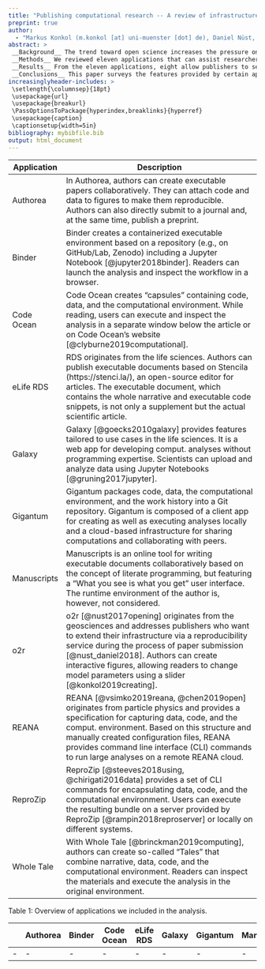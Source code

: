 ```yaml
---
title: "Publishing computational research -- A review of infrastructures for reproducible and transparent scholarly communication"
preprint: true
author: 
  - "Markus Konkol (m.konkol [at] uni-muenster [dot] de), Daniel Nüst, Laura Goulier (Institute for Geoinformatics, University\\ of\\ Münster, Münster,\\ Germany)"
abstract: >
 __Background__ The trend toward open science increases the pressure on authors to provide access to the source code and data they used to compute the results reported in their scientific papers. Since sharing materials reproducibly is challenging, several projects have developed solutions to support the release of executable analyses alongside articles.<br/>
 __Methods__ We reviewed eleven applications that can assist researchers in adhering to reproducibility principles. The applications were found through a literature search and interactions with the reproducible research community. An application was included in our analysis if it (i) was actively maintained at the time the data for this paper was collected, (ii) supports the publication of executable code and data, (iii) is connected to the scholarly publication process. By investigating the software documentation and published articles, we compared the applications across 19 criteria, such as deployment options and features that support authors in creating and readers in studying executable papers.<br/>
 __Results__ From the eleven applications, eight allow publishers to self-host the system for free, whereas three provide paid services. Executable analyses are predominantly submitted using literate programming approaches: Ten applications support Jupyter Notebooks or R Markdown documents. All approaches provide features for readers, e.g., one-click reproducible results or tools for manipulating the analysis parameters. Six applications allow for modifying materials after publication.<br/>
 __Conclusions__ This paper surveys the features provided by certain applications to assist in reproducible research and describes their limitations while considering stakeholders involved in scholarly communication. For example, publishers can opt for a paid service or host an infrastructure by themselves, but there is not much data on the costs of running one’s own service. Further, executable documents might require editors to change the journal guidelines and adjust the review process. From the author’s view, there are already open platforms authors can use today, e.g., as supplements. The ability to modify published content is beneficial for authors’ ongoing projects, but it might become unclear which version was used in the paper. Finally, considering readers, readers can obtain tools to execute and manipulate the computational analysis, but they might need to cope with complex code. 
increasinglyheader-includes: >
 \setlength{\columnsep}{18pt}
 \usepackage{url}
 \usepackage{breakurl}
 \PassOptionsToPackage{hyperindex,breaklinks}{hyperref}
 \usepackage{caption}
 \captionsetup{width=5in}
bibliography: mybibfile.bib
output: html_document
---
```


|Application|Description|
|-|------|
| Authorea| In Authorea, authors can create executable papers collaboratively. They can attach code and data to figures to make them reproducible. Authors can also directly submit to a journal and, at the same time, publish a preprint.|
| Binder| Binder creates a containerized executable environment based on a repository (e.g., on GitHub/Lab, Zenodo) including a Jupyter Notebook [@jupyter2018binder]. Readers can launch the analysis and inspect the workflow in a browser.|
| Code Ocean|Code Ocean creates “capsules” containing code, data, and the computational environment. While reading, users can execute and inspect the analysis in a separate window below the article or on Code Ocean’s website [@clyburne2019computational].|
| eLife RDS| RDS originates from the life sciences. Authors can publish executable documents based on Stencila (https://stenci.la/), an open-source editor for articles. The executable document, which contains the whole narrative and executable code snippets, is not only a supplement but the actual scientific article.|
| Galaxy| Galaxy [@goecks2010galaxy] provides features tailored to use cases in the life sciences. It is a web app for developing comput. analyses without programming expertise. Scientists can upload and analyze data using Jupyter Notebooks [@gruning2017jupyter].|
| Gigantum| Gigantum packages code, data, the computational environment, and the work history into a Git repository. Gigantum is composed of a client app for creating as well as executing analyses locally and a cloud-based infrastructure for sharing computations and collaborating with peers.|
| Manuscripts|Manuscripts is an online tool for writing executable documents collaboratively based on the concept of literate programming, but featuring a “What you see is what you get” user interface. The runtime environment of the author is, however, not considered.|
| o2r|o2r [@nust2017opening] originates from the geosciences and addresses publishers who want to extend their infrastructure via a reproducibility service during the process of paper submission [@nust_daniel2018]. Authors can create interactive figures, allowing readers to change model parameters using a slider [@konkol2019creating].|
| REANA    	| REANA [@vsimko2019reana, @chen2019open] originates from particle physics and provides a specification for capturing data, code, and the comput. environment. Based on this structure and manually created configuration files, REANA provides command line interface (CLI) commands to run large analyses on a remote REANA cloud.|
| ReproZip  	| ReproZip [@steeves2018using, @chirigati2016data] provides a set of CLI commands for encapsulating data, code, and the computational environment. Users can execute the resulting bundle on a server provided by ReproZip [@rampin2018reproserver] or locally on different systems. |
| Whole Tale 	|With Whole Tale [@brinckman2019computing], authors can create so-called “Tales” that combine narrative, data, code, and the computational environment. Readers can inspect the materials and execute the analysis in the original environment.|

Table 1: Overview of applications we included in the analysis.

||Authorea|Binder|Code Ocean|eLife RDS|Galaxy|Gigantum|Manuscripts|o2r|REANA|ReproZip|Whole Tale|
|-|-|-|-|-|-|-|-|-|-|-|-|
|-|-|-|-|-|-|-|-|-|-|-|-|

